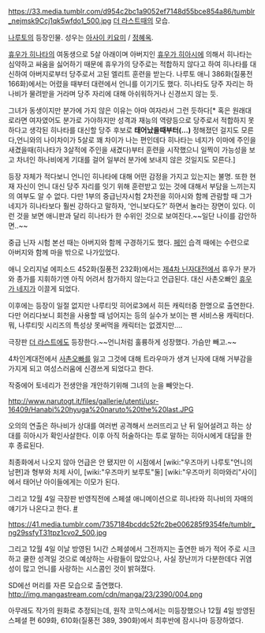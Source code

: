 https://33.media.tumblr.com/d954c2bc1a9052ef7148d55bce854a86/tumblr_nejmsk9Ccj1qk5wfdo1_500.jpg
[[더 라스트]]때의 모습.

[[나루토]]의 등장인물. 성우는 [[아사이 키요미]] / [[정혜옥]].

[[휴우가 히나타]]의 여동생으로 5살 아래이며 아버지인 [[휴우가 히아시]]에 의해서 히나타는 심약하고 싸움을 싫어하기 때문에 휴우가의 당주로는 적합하지 않다고 하여 히나타를 대신하여 아버지로부터 당주로서 고된 엘리트 훈련을 받는다. 나루토 애니 386화(질풍전 166화)에서는 어렸을 때부터 대련에서 언니를 이기기도 했다. 히나타도 당주 자리는 하나비가 물려받을 거라며 당주 자리에 대해 아쉬워하거나 신경쓰지 않는 듯.

그녀가 동생이지만 분가에 가지 않은 이유는 아마 여자라서 그런 듯하다[* 혹은 원래대로라면 여자였어도 분가로 가야하지만 성격과 재능의 역량등으로 당주로서 적합하지 못하다고 생각된 히나타를 대신할 당주 후보로 '''태어났을때부터(...)''' 정해졌던 걸지도 모른다,언니와의 나이차이가 5살로 꽤 차이가 나는 편인데다 히나타는 네지가 이마에 주인을 새겼을때(히나타가 3살적에 주인을 새겼다)부터 훈련을 시작했으니 일찍이 가능성을 보고 차녀인 하나비에게 기대를 걸어 일부러 분가에 보내지 않은 것일지도 모른다.]

등장 자체가 적다보니 언니인 히나타에 대해 어떤 감정을 가지고 있는지는 불명. 또한 현재 자신이 언니 대신 당주 자리를 잇기 위해 훈련받고 있는 것에 대해서 부담을 느끼는지의 여부도 알 수 없다. 다만 1부의 중급닌자시험 2차전을 히아시와 함께 관람할 때 그가 네지가 히나타보다 훨씬 강하다고 말하자, '언니보다도?' 하면서 놀라는 장면이 있다. 이런 것을 보면 애니판과 달리 히나타가 한 수위인 것으로 보여진다.~~일단 나이를 감안하면..~~

중급 닌자 시험 본선 때는 아버지와 함께 구경하기도 했다. [[페인]] 습격 때에는 수련으로 아버지와 함께 마을 밖으로 나가있었다.

애니 오리지널 에피소드 452화(질풍전 232화)에서는 [[제4차 닌자대전]]에서 휴우가 분가와 종가를 지휘하기엔 아직 어려서 참가하지 않는다고 언급된다. 대신 사촌오빠인 [[휴우가 네지]]가 이끌게 되었다.

이후에는 등장이 일절 없지만 나루티밋 히어로3에서 히든 캐릭터중 한명으로 출연한다. 다만 어리다보니 회천을 사용할 때 넘어지는 등의 실수가 보이는 팬 서비스용 캐릭터다. 뭐, 나루티밋 시리즈의 특성상 못써먹을 캐릭터는 없겠지만….

극장판 [[나루토: 더 라스트|더 라스트]]에도 등장한다.~~언니처럼 훌륭하게 성장했다. 가슴만 빼고.~~

4차인계대전에서 [[휴우가 네지|사촌오빠]]를 잃고 그것에 대해 트라우마가 생겨 닌자에 대해 거부감을 가지게 되고 여성스러움에 신경쓰게 되었다고 한다. 

작중에어 토네리가 전생안을 개안하기위해 그녀의 눈을 빼앗는다.

http://www.narutogt.it/files/gallerie/utenti/usr-16409/Hanabi%20hyuga%20naruto%20the%20last.JPG

오의의 연출은 하나비가 상대를 여러번 공격해서 쓰러뜨리고 난 뒤 일어설려고 하는 상대를 히아시가 확인사살한다. 이후 아직 허술하다는 투로 말하는 히아시에게 대답을 한 후 종료된다.

최종화에서 나오지 않아 언급은 안 됐지만 이 시점에서 [wiki:"우즈마키 나루토"언니의 남편]과 형부와 처제 사이, [wiki:"우즈마키 보루토"둘] [wiki:"우즈마키 히마와리"사이]에서 태어난 아이들에게는 이모가 된다.

그리고 12월 4일 극장판 반영직전에 스페셜 애니메이션으로 히나타와 히나비의 자매의 얘기가 나온다고 한다.
[http://bbs2.ruliweb.daum.net/gaia/do/ruliweb/family/1360/read?articleId=1561394&bbsId=G003&itemId=15 #]

https://41.media.tumblr.com/7357184bcddc52fc2be006285f9354fe/tumblr_ng29ssfyT31tpz1cvo2_500.jpg

그리고 12월 4일 이날 방영된 1시간 스페셜에서 그전까지는 출연한 바가 적어 주로 시크하고 쿨한 성격일 것으로 예상하는 사람들이 많았으나, 사실 장난끼가 다분한데다 귀염성이 많고 언니를 사랑하는 시스콤인 것이 밝혀졌다.

SD에선 머리를 자른 모습으로 출연했다. 
http://img.mangastream.com/cdn/manga/23/2390/004.png

아무래도 작가의 원화로 추정되는데, 원작 코믹스에서는 미등장했으나 12월 4일 방영된 스페셜 편 609화, 610화(질풍전 389, 390화)에서 최후반에 잠시나마 등장하였다.
